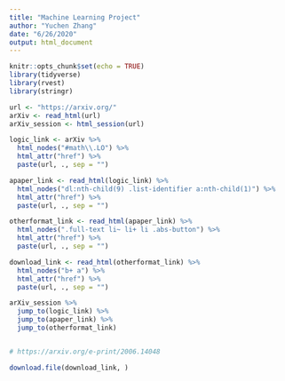 ```yaml
---
title: "Machine Learning Project"
author: "Yuchen Zhang"
date: "6/26/2020"
output: html_document
---
```


```r
knitr::opts_chunk$set(echo = TRUE)
library(tidyverse)
library(rvest)
library(stringr)
```

```r
url <- "https://arxiv.org/"
arXiv <- read_html(url)
arXiv_session <- html_session(url)

logic_link <- arXiv %>% 
  html_nodes("#math\\.LO") %>% 
  html_attr("href") %>% 
  paste(url, ., sep = "")

apaper_link <- read_html(logic_link) %>% 
  html_nodes("dl:nth-child(9) .list-identifier a:nth-child(1)") %>% 
  html_attr("href") %>% 
  paste(url, ., sep = "")

otherformat_link <- read_html(apaper_link) %>% 
  html_nodes(".full-text li~ li+ li .abs-button") %>% 
  html_attr("href") %>% 
  paste(url, ., sep = "")

download_link <- read_html(otherformat_link) %>% 
  html_nodes("b+ a") %>% 
  html_attr("href") %>% 
  paste(url, ., sep = "")

arXiv_session %>% 
  jump_to(logic_link) %>% 
  jump_to(apaper_link) %>% 
  jump_to(otherformat_link)


# https://arxiv.org/e-print/2006.14048

download.file(download_link, )


```

